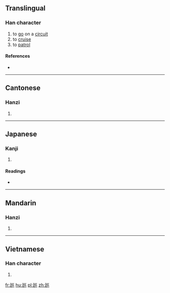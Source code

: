{{also|巡}}
==Translingual==

===Han character===
{{Han char|rn=54|rad=廴|as=03|sn=6|four=|canj=NKVVV|ids=⿺廴巛}}

# to [[go]] on a [[circuit]]
# to [[cruise]]
# to [[patrol]]

====References====
* {{Han ref|kx=0352.291|dkj=09568|dj=0666.170|hdz=10403.100|uh=5EF5|ud=24309}}

----

==Cantonese==

===Hanzi===
{{yue-hanzi|jyut=ceon4|y=cheun4}}

# {{defn|lang=yue|sort=廴03}}

----

==Japanese==

===Kanji===
{{ja-kanji|grade=|rs=廴03}}

# {{defn|lang=ja|sort=廴03}}

====Readings====
* {{ja-readings|on=[[じゅん]] (jun)|kun=}}

----

==Mandarin==

===Hanzi===
{{cmn-hanzi|pin=[[xún]] ([[xun2]])|wg=hsün<sup>2</sup>}}

# {{defn|lang=cmn|sort=廴03}}

----

==Vietnamese==

===Han character===
{{vi-hantu|tuần|rs=廴03}}

# {{defn|lang=vi}}

[[fr:廵]]
[[hu:廵]]
[[pl:廵]]
[[zh:廵]]